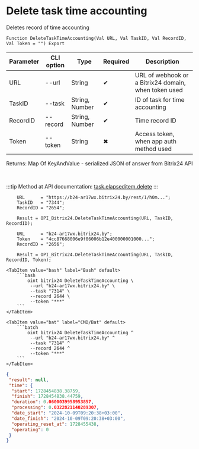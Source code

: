 ﻿---
sidebar_position: 2
description: Delete task time accounting and other functions to work with Bitrix24 in the Open Integration Package, a free open-source integration library for 1C:Enterprise 8, OneScript and CLI
keywords: [1C, 1С, 1С:Enterprise, 1С:Enterprise 8.3, API, Integration, Services, Exchange, OneScript, CLI, Bitrix24]
---


# Delete task time accounting
 Deletes record of time accounting



`Function DeleteTaskTimeAccounting(Val URL, Val TaskID, Val RecordID, Val Token = "") Export`

  | Parameter | CLI option | Type | Required | Description |
  |-|-|-|-|-|
  | URL | --url | String | &#x2714; | URL of webhook or a Bitrix24 domain, when token used |
  | TaskID | --task | String, Number | &#x2714; | ID of task for time accounting |
  | RecordID | --record | String, Number | &#x2714; | Time record ID |
  | Token | --token | String | &#x2716; | Access token, when app auth method used |

  
  Returns:  Map Of KeyAndValue - serialized JSON of answer from Bitrix24 API

<br/>

:::tip
Method at API documentation: [task.elapseditem.delete](https://dev.1c-bitrix.ru/rest_help/tasks/task/elapseditem/delete.php)
:::
<br/>



```bsl title="1C:Enterprise/OneScript code example"
    URL      = "https://b24-ar17wx.bitrix24.by/rest/1/h0m...";
    TaskID   = "7344";
    RecordID = "2654";

    Result = OPI_Bitrix24.DeleteTaskTimeAccounting(URL, TaskID, RecordID);

    URL      = "b24-ar17wx.bitrix24.by";
    Token    = "4cc87668006e9f06006b12e400000001000...";
    RecordID = "2656";

    Result = OPI_Bitrix24.DeleteTaskTimeAccounting(URL, TaskID, RecordID, Token);
```
 

 <Tabs>
  
    <TabItem value="bash" label="Bash" default>
        ```bash
            oint bitrix24 DeleteTaskTimeAccounting \
             --url "b24-ar17wx.bitrix24.by" \
             --task "7314" \
             --record 2644 \
             --token "***"
        ```
    </TabItem>
  
    <TabItem value="bat" label="CMD/Bat" default>
        ```batch
            oint bitrix24 DeleteTaskTimeAccounting ^
             --url "b24-ar17wx.bitrix24.by" ^
             --task "7314" ^
             --record 2644 ^
             --token "***"
        ```
    </TabItem>
</Tabs>


```json title="Result"
{
 "result": null,
 "time": {
  "start": 1728454838.38759,
  "finish": 1728454838.44759,
  "duration": 0.0600039958953857,
  "processing": 0.0322821140289307,
  "date_start": "2024-10-09T09:20:38+03:00",
  "date_finish": "2024-10-09T09:20:38+03:00",
  "operating_reset_at": 1728455438,
  "operating": 0
 }
}
```
